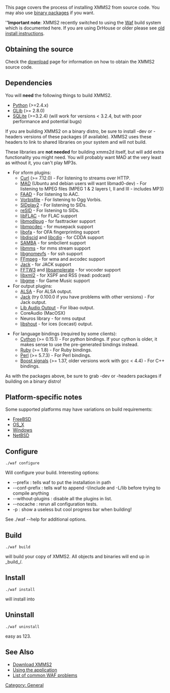 This page covers the process of installing XMMS2 from source code. You may also use [[Download XMMS2#Binary_Packages | binary packages]] if you want.

'''''Important note''': XMMS2 recently switched to using the [[Waf]] build system which is documented here. If you are using DrHouse or older please see [[old install instructions]].

== Obtaining the source ==

Check the [[Download XMMS2 | download]] page for information on how to obtain the XMMS2 source code.

== Dependencies ==

You will '''need''' the following things to build XMMS2.

* [http://www.python.org/ Python] (>=2.4.x)
* [http://www.gtk.org/ GLib] (>= 2.8.0)
* [http://www.sqlite.org SQLite] (>=3.2.4) (will work for versions < 3.2.4, but with poor performance and potential bugs)

If you are building XMMS2 on a binary distro, be sure to install -dev or -headers versions of these packages (if available). XMMS2 uses these headers to link to shared libraries on your system and will not build.

These libraries are '''not needed''' for building xmms2d itself, but will add extra functionality you might need. You will probably want MAD at the very least as without it, you can't play MP3s.

*For xform plugins:
** [http://curl.haxx.se Curl] (>= 7.12.0) - For listening to streams over HTTP.
** [http://www.underbit.com/products/mad/ MAD] (Ubuntu and debian users will want libmad0-dev) - For listening to MPEG files (MPEG 1 & 2 layers I, II and III - includes MP3)
** [http://www.audiocoding.com/ FAAD] - For listening to AAC.
** [http://www.xiph.org Vorbisfile] - For listening to Ogg Vorbis.
** [http://sidplay2.sourceforge.net/ SIDplay2] - For listening to SIDs.
** [http://www.geocities.com/SiliconValley/Lakes/5147/resid/ reSID] - For listening to SIDs.
** [http://flac.sourceforge.net/ libFLAC] - for FLAC support
** [http://modplug-xmms.sourceforge.net/ libmodlpug] - for fasttracker support
** [http://musepack.net/ libmpcdec] - for musepack support
** [http://www.musicip.com/dns/downloads.jsp libofa] - for OFA fingerprinting support
** [http://musicbrainz.org/doc/libdiscid libdiscid] and [http://www.gnu.org/software/libcdio/ libcdio] - for CDDA support
** [http://www.samba.org/ SAMBA] - for smbclient support
** [http://libmms.sf.net/ libmms] - for mms stream support
** [http://www.gnome.org/ libgnomevfs] - for ssh support
** [http://ffmpeg.mplayerhq.hu/ FFmpeg] - for wma and avcodec support
** [http://jack.sf.net/ Jack] - for JACK support
** [http://fftw.org/ FFTW3] and [http://www.mega-nerd.com/SRC/ libsamplerate] - for vocoder support
** [http://xmlsoft.org/ libxml2] - for XSPF and RSS (read: podcast)
** [http://code.google.com/p/game-music-emu/ libgme] - for Game Music support
*For output plugins:
** [http://www.alsa-project.org ALSA] - For ALSA output.
** [http://jackit.sourceforge.net Jack] (try 0.100.0 if you have problems with other versions) - For Jack output.
** [http://xiph.org/ao/ Lib Audio Output] - For libao output.
** CoreAudio (MacOSX)
** Neuros library - for nms output
** [http://www.icecast.org libshout] - for ices (icecast) output.

*For language bindings (required by some clients):
** [http://cython.org/ Cython] (>= 0.15.1) - For python bindings. If your cython is older, it makes sense to use the pre-generated bindings instead.
** [http://www.ruby-lang.org/ Ruby] (>= 1.8) - For Ruby bindings.
** [http://www.perl.org Perl] (>= 5.7.3) - For Perl bindings.
** [http://www.boost.org Boost signals] (>= 1.37, older versions work with gcc < 4.4) - For C++ bindings.

As with the packages above, be sure to grab -dev or -headers packages if building on a binary distro!

== Platform-specific notes ==
Some supported platforms may have variations on build requirements:
* [[FreeBSD]]
* [[OS_X]]
* [[Windows]]
* [[NetBSD]]

== Configure ==

 ./waf configure

Will configure your build. Interesting options:

* --prefix <path> : tells waf to put the installation in path
* --conf-prefix <path> : tells waf to append -I<path>/include and -L<path>/lib before trying to compile anything
* --without-plugins <list> : disable all the plugins in list.
* --nocache : rerun all configuration tests.
* -p : show a useless but cool progress bar when building!

See ./waf --help for additional options.

== Build ==

 ./waf build

will build your copy of XMMS2. All objects and binaries will end up in _build_/.

== Install ==

 ./waf install

will install into <prefix>

== Uninstall ==

 ./waf uninstall

easy as 123.

== See Also ==
* [[Download XMMS2]]
* [[Using the application]]
* [[Waf problems|List of common WAF problems]]

[[Category: General]]